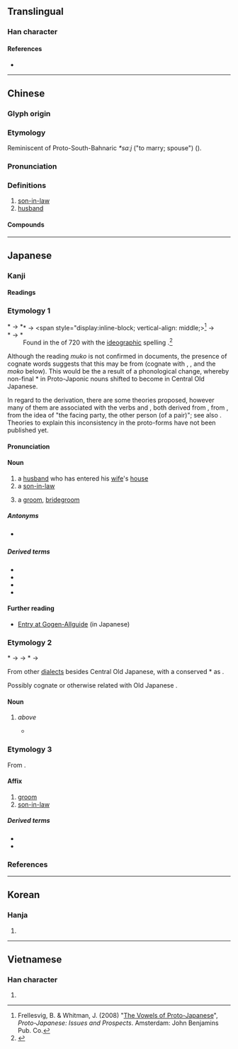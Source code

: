 {{also|聟}}
{{character info}}
==Translingual==

===Han character===
{{Han char|rn=38|rad=女|as=09|sn=12|four=47427|canj=VNOB|ids=⿰女胥}}

====References====
* {{Han ref|kx=0266.090|dkj=06470|dj=0533.160|hdz=21069.140|uh=5A7F|ud=23167|bh=B442|bd=46146}}

----

==Chinese==
{{zh-forms}}

===Glyph origin===
{{Han etym}}

===Etymology===
Reminiscent of Proto-South-Bahnaric ''*saːj'' ("to marry; spouse") ({{zh-ref|Schuessler, 2007}}).

===Pronunciation===
{{zh-pron
|m=xù
|m-s=
|c=sai3
|c-t=
|g=
|h=pfs=
|j=
|mb=
|md=sái
|mn=ml:sè/qz,tw,xm,zz:sài
|mn_note=sè - literary; sài - vernacular
|mn-t=sai3
|w=
|x=
|oc=y
|cat=n
}}

===Definitions===
{{zh-hanzi}}

# [[son-in-law]]
# [[husband]]

====Compounds====
{{zh-der|乘龍佳婿|乘龍快婿|令婿|佳婿|八子七婿|卜婿|友婿|夫婿|女婿|妹婿|姑婿|姪女婿|婭婿|媦婿|子婿|孫女婿|小婿|得婿如龍|快婿|招女婿|招門納婿|東床嬌婿|東床快婿|毛腳女婿|納婿|翁婿|貴婿|賢婿|贅婿|迎婿日|金龜婿|上門女婿}}

{{zh-cat|Male family members}}

----

==Japanese==

===Kanji===
{{ja-kanji|grade=c|rs=女09}}

====Readings====
{{ja-readings
|goon=さい
|kanon=せい
|kun=むこ-
}}

===Etymology 1===
{{ja-kanjitab|むこ|yomi=k|alt=壻,聟}}
&#42;{{IPAfont|/moko/}} → <span style="display:inline-block; vertical-align: middle;><span style="float:left;">*{{IPAfont|⟨muko<sub>1</sub>⟩}} → *{{IPAchar|/mukʷo/}}</span><span style="float:left;clear:both;">*{{IPAfont|⟨mo<sub>(1)</sub>ko<sub>1</sub>⟩}} → *{{IPAchar|/mʷokʷo/}}</span></span><ref>Frellesvig, B. & Whitman, J. (2008) "[http://conf.ling.cornell.edu/whitman/VowelsofProto-Japanese.Martfest.pdf The Vowels of Proto-Japanese]", ''Proto-Japanese: Issues and Prospects''. Amsterdam: John Benjamins Pub. Co.</ref> → {{IPAchar|/muko/}}

Found in the ''{{w|Nihon Shoki}}'' of 720 {{CE}} with the [[ideographic]] spelling {{m|ja|聟}}.<ref name="KDJ">{{R:Kokugo Dai Jiten}}</ref>

Although the reading ''muko'' is not confirmed in {{ncog|ojp|-}} documents, the presence of cognate words suggests that this may be from {{inh|ja|jpx-pro|*moko}} (cognate with {{cog|ryu|むーく|tr=mūku}}, {{cog|xug|むふ|tr=muhu}}, {{cog|mvi|むく|tr=muku}} and the ''moko'' below). This would be the a result of a phonological change, whereby non-final *{{IPAchar|/o/}} in Proto-Japonic nouns shifted to become {{IPAfont|/u/}} in Central Old Japanese.

In regard to the derivation, there are some theories proposed, however many of them are associated with the verbs {{m|ja|向かう|tr=mukau||to [[go]] [[towards]]}} and {{m|ja|迎える|tr=mukaeru||to [[receive]]}}, both derived from {{m|ja|向く|tr=muku||to [[turn]] [[toward]]}}, from {{cog|jpx-pro|*muk-}}, from the idea of "the facing party, the other person (of a pair)"; see also {{m|ja|向こう|tr=mukō||the other side, the facing side}}. Theories to explain this inconsistency in the proto-forms have not been published yet.

====Pronunciation====
{{ja-pron|むこ|acc=1|acc_ref=DJR}}

====Noun====
{{ja-noun|むこ}}

# a [[husband]] who has entered his [[wife]]'s [[house]]
# a [[son-in-law]]
#: {{syn|ja|女婿|tr1=josei|娘婿|tr2=musumemuko}}
# a [[groom]], [[bridegroom]] {{gl|[[man]] who is about to get [[marry|married]]}}
#: {{syn|ja|新郎|tr1=shinrō|花婿|tr2=hanamuko}}

=====Antonyms=====
* {{s|all senses}} {{ja-r|嫁|よめ}}

=====Derived terms=====
{{der-top3}}
* {{ja-r|婿 養%子|むこ よう%し}}
* {{ja-r|入り婿|いりむこ}}
* {{ja-r|花%婿|はな%むこ}}
* {{ja-r|娘%婿|むすめ%むこ}}
{{der-bottom}}

====Further reading====
* [http://gogen-allguide.com/mu/muko.html Entry at Gogen-Allguide] (in Japanese)

===Etymology 2===
{{ja-kanjitab|もこ|yomi=irr|alt=聟}}
&#42;{{IPAfont|/moko/}} → {{IPAfont|⟨mo<sub>(1)</sub>ko<sub>1</sub>⟩}} → *{{IPAchar|/mʷokʷo/}} → {{IPAchar|/moko/}}

From other {{inh|ja|ojp|-}} [[dialect]]s besides Central Old Japanese, with a conserved *{{IPAchar|/o/}} as {{IPAfont|⟨o<sub>1</sub>⟩}}.

Possibly cognate or otherwise related with Old Japanese {{m|ja|もこ|tr=mo<sub>1</sub>ko<sub>1</sub>||[[companion]], [[fellow]]}}.

====Noun====
{{ja-noun|もこ}}

# {{lb|ja|dialectal|Tōhoku|Northern Kantō|Niigata|Nagano|Chūgoku|etc.}} {{nonstandard form of|ja||むこ|tr=muko|nodot=1}} ''above''
#* {{RQ:Shinsen Jikyō}}
#*: {{usex|ja|聟 '''毛古'''、又{{m|ja|敵|加太支}}|Groom: '''''moko''''', also ''kataki'' (“[[enemy]]”)}}

===Etymology 3===
{{ja-kanjitab|yomi=kanon|せい|alt=壻}}

From {{der|ja|ltc|sort=せい|-}} {{ltc-l|婿}}.

====Affix====
{{ja-pos|affix|せい}}

# [[groom]]
# [[son-in-law]]

=====Derived terms=====
* {{ja-r|女%婿|じょ%せい}}
* {{ja-r|令%婿|れい%せい}}

===References===
<references/>

----

==Korean==

===Hanja===
{{ko-hanja|hangeul=서|rv=seo|mr=sŏ}}

# {{rfdef|ko|sort=女09}}

----

==Vietnamese==

===Han character===
{{vi-readings|reading=tế|rs=女09}}

# {{rfdef|vi|sort=女09}}